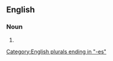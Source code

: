 {{also|air masses}}
==English==

===Noun===
{{head|en|noun plural form}}

# {{plural of|airmass|lang=en}}

[[Category:English plurals ending in "-es"]]